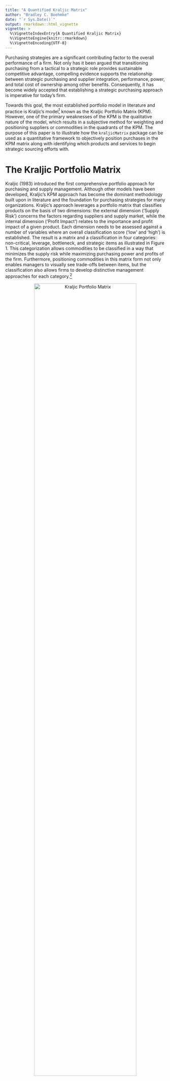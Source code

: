 ```yaml
---
title: "A Quantified Kraljic Matrix"
author: "Bradley C. Boehmke"
date: "`r Sys.Date()`"
output: rmarkdown::html_vignette
vignette: >
  %\VignetteIndexEntry{A Quantified Kraljic Matrix}
  %\VignetteEngine{knitr::rmarkdown}
  %\VignetteEncoding{UTF-8}
---
```


Purchasing strategies are a significant contributing factor to the overall performance of a firm. Not only has it been argued that transitioning purchasing from a tactical to a strategic role provides sustainable competitive advantage, compelling evidence supports the relationship between strategic purchasing and supplier integration, performance, power, and total cost of ownership among other benefits. Consequently, it has become widely accepted that establishing a strategic purchasing approach is imperative for today’s firm. 

Towards this goal, the most established portfolio model in literature and practice is Kraljic’s model[^kraljic] known as the Kraljic Portfolio Matrix (KPM). However, one of the primary weaknesses of the KPM is the qualitative nature of the model, which results in a subjective method for weighting and positioning suppliers or commodities in the quadrants of the KPM. The purpose of this paper is to illustrate how the `kraljicMatrix` package can be used as a quantitative framework to objectively position purchases in the KPM matrix along with identifying which products and services to begin strategic sourcing efforts with.

# The Kraljic Portfolio Matrix

Kraljic (1983) introduced the first comprehensive portfolio approach for purchasing and supply management.  Although other models have been developed, Kraljic’s KPM approach has become the dominant methodology built upon in literature and the foundation for purchasing strategies for many organizations. Kraljic’s approach leverages a portfolio matrix that classifies products on the basis of two dimensions: the external dimension (‘Supply Risk’) concerns the factors regarding suppliers and supply market, while the internal dimension (‘Profit Impact’) relates to the importance and profit impact of a given product. Each dimension needs to be assessed against a number of variables where an overall classification score (‘low’ and ‘high’) is established. The result is a  matrix and a classification in four categories: non-critical, leverage, bottleneck, and strategic items as illustrated in Figure 1. This categorization allows commodities to be classified in a way that minimizes the supply risk while maximizing purchasing power and profits of the firm. Furthermore, positioning commodities in this matrix form not only enables managers to visually see trade-offs between items, but the classification also allows firms to develop distinctive management approaches for each category.[^gelderman]

<center>
<img src="images/kpm.png" alt="Kraljic Portfolio Matrix" style="width:80%;height:80%;">
</center>

# A Quantitative Approach for Positioning

A significant question in applying the KPM is how to categorize purchased products and services within the matrix. Organizations vary in how they measure supply risk and profit impact.  Furthermore, some organizations may choose to measure their purchases against different dimensions; however, the fundamental purpose of the matrix remains.  For our purpose, we assume that the organization has developed a means to condense their measurement of each dimension to a single value.  For example, many organizations use an index (i.e. IBIS*World* Buyer Power Score) to measure one of the dimensions. Or some organizations develop an indexed value function that generates a single value score for many attributes (i.e. profit impact can be a function of volume purchased, expected growth in demand, percent of total purchase cost, impact on product quality and business growth, etc.).  However, once you have a single value that represents each dimension, subjectivity still largely drives how they are positioned in the KPM.  The `kraljicMatrix` package was designed to assist with this concern and the examples that follow walk you through how to implement `kraljicMatrix` functions. 

## Primary functions in `kraljicMatrix`

There are eight primary functions provided by `kraljicMatrix` as follows:

Function              | Purpose
----------------------|----------------------------------------------------
`SAVF_score`          | Computes a utility score based on an exponential single attribute value function
`SAVF_preferred_rho`  | Computes the preferred rho that minimizes the squared error between subject matter inputs and exponentially fitted utility scores
`SAVF_plot_rho_error` | Plots the squared error terms for the rho search space to illustrate the preferred rho that minimizes the squared error between subject matter desired values and exponentially fitted scores
`SAVF_plot`           | Plots the single attribute utility curve along with the subject matter desired values for comparison
`MAVF_score`          | Computes the multi-attribute value score based on `x` and `y` attribute utility scores and their respective weights
`MAVF_sensitivity`    | Computes summary statistics for multi-attribute value scores for `x` and `y` given a range of swing weights for each attribute
`kraljic_quadrant`    | Identifies the Kraljic purchasing matrix quadrant for each product or service based on the attribute utility scores of \code{x} and \code{y}
`kraljic_matrix`      | Plots each product or service in the Kraljic purchasing matrix based on the attribute value score of `x` and `y`


Furthermore, an example dataset `psc` is provided in the `kraljicMatrix` package. This data contains 200 product and service contracts (PSC).  Each PSC has an x attribute (i.e. supply risk) score from 1 (worst) to 5 (best) and y attribute (i.e. profit impact) score from 1 (worst) to 10 (best).

```r
psc
## # A tibble: 200 × 3
##      PSC x_attribute y_attribute
##    <chr>       <int>       <int>
## 1   D233        3.01        4.84
## 2   F352        4.34        5.64
## 3   T713        3.37        4.30
## 4   K833        2.67        5.53
## 5   Q121        3.48        4.33
## 6   C791        3.32        7.32
## 7   Y207        3.48        5.42
## 8   W439        2.47        3.35
## 9   N290        1.66        4.02
## 10  C251        1.00        7.47
## # ... with 190 more rows
```


```r
psc <- tibble::tibble(
  PSC = c("D233", "F352", "T713", "K833", "Q121", "C791", "Y207", "W439", "N290", "C251", "U115", "Y679", "P256","B272", "Y895", "D663", "D400", "S883", "G274", "S229", "V324", "C529", "H379", "S528", "Q844", "X925", "A202", "W483", "Q507", "X898", "T845", "F318", "Y357", "Y536", "R954", "Y416", "E103", "I425", "C305", "W936", "H489", "N923", "G904", "I329", "T636", "G220", "W441", "C432", "N429", "N527", "X253", "N376", "L595", "K472", "H824", "X945", "D604", "E997", "K815", "E817", "D655", "R315", "P402", "F754", "Y853", "K960", "T856", "Z840", "H423", "Q618", "S855", "U622", "Q410", "G641", "Q255", "B187", "B238", "K980", "V809", "O854", "B455", "J637", "C309", "H426", "F973", "P184", "N763", "G691", "T373", "V761", "V437", "Y396", "S405", "I418", "R631", "I364", "D442", "D353", "J313", "Q795", "O131", "O920", "Y670", "V906", "O977", "J164", "M578", "V879", "M450", "E908", "B666", "D994", "N741", "A261", "H986", "W685", "Z776", "Z821", "A859", "S961", "E928", "F520", "X634", "B875", "C284", "X262", "V177", "C877", "D623", "M607", "P171", "E580", "I440", "D581", "E370", "M667", "G230", "G626", "G783", "N915", "X119", "Q697", "M496", "S868", "F334", "R777", "P941", "N436", "W932", "E537", "T317", "K942", "D715", "M176", "F452", "V162", "D983", "H278", "V649", "M775", "T269", "T173", "O522", "W299", "G852", "P291", "X597", "U310", "Q541", "M375", "A365", "L979", "X283", "T962", "E808", "A363", "I617", "B829", "G698", "B188", "U646", "O288", "T127", "C901", "I116", "V870", "S346", "J758", "S965", "E619", "I682", "M354", "H562", "K482", "L568", "Z491", "A668", "T203", "J332", "G362"), 
  x_attribute = c(3.01, 4.34, 3.37, 2.67, 3.48, 3.32, 3.48, 2.47, 1.66, 1.00, 1.40, 2.99, 4.93, 1.62, 1.00, 3.42, 2.66, 1.31, 3.24, 1.45, 2.70, 1.61, 3.99, 2.40, 1.77, 3.92, 2.88, 2.75, 3.37, 2.53, 2.94, 4.68, 5.00, 4.01, 1.18, 1.00, 4.46, 3.54, 1.00, 1.43, 1.00, 2.57, 2.41, 1.90, 3.39, 3.43, 2.84, 4.65, 3.95, 3.01, 1.69, 2.11, 3.73, 3.84, 1.33, 4.18, 3.25, 5.00, 2.85, 4.31, 2.95, 2.52, 5.00, 2.49, 1.64, 3.96, 2.57, 4.74, 2.46, 3.13, 4.32, 1.41, 4.66, 3.05, 4.95, 1.71, 2.03, 3.18, 2.05, 1.89, 2.42, 4.66, 4.12, 5.00, 3.46, 3.56, 3.30, 2.01, 4.22, 3.86, 4.24, 2.15, 3.28, 4.21, 2.35, 2.36, 2.83, 2.60, 2.60, 1.16, 2.37, 4.48, 3.98, 1.00, 3.88, 1.22, 2.31, 3.82, 2.57, 4.75, 3.51, 4.58, 3.82, 3.83, 2.67, 3.95, 4.53, 3.70, 3.75, 3.47, 3.18, 4.21, 5.00, 4.00, 4.91, 2.70, 2.28, 1.00, 1.00, 2.95, 3.40, 4.06, 1.22, 1.61, 3.48, 3.53, 2.41, 3.42, 2.60, 3.87, 2.62, 5.00, 3.76, 1.64, 2.68, 1.78, 1.56, 2.67, 3.80, 2.98, 2.46, 4.81, 4.03, 3.22, 5.00, 2.74, 1.86, 4.43, 3.31, 2.28, 4.01, 3.99, 2.21, 2.25, 2.72, 3.31, 4.54, 3.67, 4.19, 2.23, 3.49, 3.80, 5.00, 2.28, 3.97, 3.42, 2.10, 1.88, 2.02, 3.89, 1.00, 5.00, 2.60, 3.80, 4.32, 5.00, 3.01, 4.17, 2.46, 5.00, 2.38, 2.37, 2.13, 2.41, 1.74, 1.00, 3.78, 1.00, 3.07, 2.29),
  y_attribute = c(4.84, 5.64, 4.30, 5.53, 4.33, 7.32, 5.42, 3.35, 4.02, 7.47, 6.58, 1.00, 3.04, 2.46, 4.91, 5.49, 4.72, 5.73, 8.98, 7.57, 3.30, 2.65, 4.76, 5.75, 5.76, 4.60, 2.44, 7.98, 8.82, 5.11, 3.44, 4.23, 6.55, 1.75, 4.80, 6.32, 7.71, 3.50, 5.49, 6.52, 5.06, 2.48, 4.45, 5.60, 6.58, 2.79, 6.58, 6.05, 7.60, 3.51, 4.75, 4.83, 4.12, 7.88, 4.45, 6.83, 1.34, 1.53, 4.04, 6.55, 6.64, 6.24, 5.82, 5.67, 4.97, 4.04, 5.21, 4.87, 5.52, 4.02, 4.89, 5.46, 5.54, 1.40, 6.41, 2.46, 5.53, 6.90, 6.47, 5.93, 4.66, 3.15, 2.66, 5.58, 3.91, 5.09, 6.18, 2.63, 6.93, 1.20, 4.67, 6.77, 5.19, 6.15, 2.38, 6.78, 5.91, 5.74, 4.51, 4.56, 6.65, 4.32, 3.76, 6.34, 6.74, 5.23, 1.00, 5.03, 4.39, 7.11, 6.11, 4.52, 3.93, 6.76, 4.34, 6.46, 5.05, 7.75, 1.54, 1.10, 7.36, 4.61, 5.19, 4.92, 2.07, 6.54, 5.81, 8.37, 6.50, 4.22, 3.00, 6.68, 4.99, 4.88, 5.27, 3.71, 1.36, 3.37, 6.80, 4.70, 5.27, 4.19, 7.50, 2.86, 1.18, 6.96, 4.40, 3.98, 3.58, 3.00, 3.06, 1.50, 4.17, 4.42, 4.36, 6.96, 5.51, 3.86, 7.40, 5.63, 4.08, 5.04, 7.29, 9.54, 2.72, 5.77, 6.23, 5.50, 4.32, 3.00, 3.30, 6.41, 4.52, 4.74, 6.46, 2.99, 6.77, 6.16, 6.28, 3.63, 10.00, 5.00, 8.18, 4.76, 7.30, 5.88, 8.21, 7.48, 6.02, 3.65, 7.21, 2.66, 5.15, 6.38, 5.95, 5.74, 4.30, 2.96, 5.89, 2.63)
)
```


## Implementation of `kraljicMatrix`

The x and y attributes are simply evaluation measures. They enable each product and service to obtain a score for each dimension being measured. For example, the x attribute score (1-5 in .01 increments) could be the IBIS*World* Buyer Power Score measuring supply market complexity.  However, to plot these attributes on the KPM matrix we need to normalize the value scores such that the values are between 0-1.  To do this we can use an exponential single attribute value function (SAVF). For example, let $v_x(x_i)$ represent the normalized value of the x attribute such that $x^0$ and $x^*$ are the lowest and highest preferred value of attribute x respectively.  Thus, $v_x(x^0)=0$ and $v_x(x^*)=1$. Consequently, let $v_x(x_i)$ be the SAVF of exponential form whereby each $x_i$ is an input and $\rho_x$ is the exponential constant for $v_x(x_i)$:

$$v_x(x_i)=\frac{1-e^{[-(x_i-x^0)/\rho_x]}}{1-e^{[-(x^*-x^0)/\rho_x]}} \forall i \in PSC$$

However, prior to applying the SAVF to our x and y attributes we must first identify the appropriate $\rho$ value.  The benefit of applying an exponential SAVF is that it can take on many forms of increasing rates, along with aligning to a linear value function. Consequently, if certain x attribute values are valued more than other values an exponential SAVF will capture this utility curve. To identify the appropriate exponential rate, subject matter expert (SME) inputs are typically evaluated and an exponential rate that most closely matches the preffered values provided by the SMEs is chosen. Thus, let's assume for our given x attribute the SME inputs suggest that x attribute values of 3, 4, & 5 provide a utility score of .75, .90 & 1.0 respectively (this represents a decreasing rate of return utility curve).  Knowing that our x attribute is bounded between 1 and 5 we can search for a rho value between 0-1 that provides the best fit utility function using the `SAVF_preferred_rho` function. 

```r
SAVF_preferred_rho(desired_x = c(3, 4, 5),
                   desired_v = c(.8, .9, 1),
                   x_low = 1,
                   x_high = 5,
                   rho_low = 0,
                   rho_high = 1)
## [1] 0.6531
```

Thus, we can see that $\rho = 0.6531$ provides the best fit exponential SAVF. We can illustrate this two ways.  First, we can use `SAVF_plot` to plot the single attribute utility curve compared to the subject matter desired values. 

```r
SAVF_score <- function(x, x_low, x_high, rho){

  # return error if x_low is not less than x_high
  if(x_low >= x_high){
    stop("`x_low` must be less than `x_high`", call. = FALSE)
  }

  # return error if rho is not a single value
  if (length(rho) != 1) {
    stop("`rho` must be a numeric value of length 1", call. = FALSE)
  }

  # generate SAVF values
  value <- (1 - exp(-rho * (x - x_low))) / (1 - exp(-rho * (x_high - x_low)))

  # return values
  return(value)

}

SAVF_plot <- function(desired_x, desired_v, x_low, x_high, rho){

  # return error if x_low is not less than x_high
  if(x_low >= x_high){
    stop("`x_low` must be less than `x_high`", call. = FALSE)
  }

  # return error if rho is not a single value
  if (length(rho) != 1) {
    stop("`rho` must be a numeric value of length 1", call. = FALSE)
  }

  # create string of x values
  x <- seq(x_low, x_high, by = (x_high - x_low) / 1000)
  v <- SAVF_score(x, x_low, x_high, rho)

  # create data frames to plot
  df <- data.frame(x = x, v = v)
  desired <- data.frame(x = desired_x, v = desired_v)

  ggplot2::ggplot(df, ggplot2::aes(x, v)) +
    ggplot2::geom_line() +
    ggplot2::geom_point(data = desired, ggplot2::aes(x, v), shape = 23, size = 2, fill = "white")

}
```

```r


SAVF_plot(desired_x = c(3, 4, 5),
          desired_v = c(.8, .9, 1),
          x_low = 1,
          x_high = 5,
          rho = 0.6531)
```

We can also visualize the errors of the $\rho$ search space with `SAVF_plot_rho_error`, which plots the squared error terms for all $\rho$ values within the $\rho$ search space to illustrate the preferred rho that minimizes the squared error between subject matter desired values and exponentially fitted scores. 

```r
SAVF_plot_rho_error <- function(desired_x, desired_v, x_low, x_high, rho_low, rho_high){

  # return error if x_low is not less than x_high
  if(x_low >= x_high){
    stop("`x_low` must be less than `x_high`", call. = FALSE)
  }

  # return error if rho_low is not less than rho_high
  if(rho_low >= rho_high){
    stop("`rho_low` must be less than `rho_high`", call. = FALSE)
  }

  # compute sequence of rho values
  rho <- seq(rho_low, rho_high, by = (rho_high - rho_low) / 10000)
  rho <- rho[rho != 0]

  # compute deltas between preferred and fitted values
  delta <- sapply(rho, function(x) sum((SAVF_score(desired_x, x_low, x_high, x) - desired_v)^2))

  # return rho that produces smallest error
  true_rho <- rho[which(delta == min(delta))]

  # plot value
  df <- data.frame(rho = rho, delta = delta)
  ggplot2::ggplot(df, ggplot2::aes(rho, delta)) +
    ggplot2::geom_line() +
    ggplot2::geom_point(ggplot2::aes(true_rho, min(delta)), shape = 23, size = 2, fill = "white")

}
```

```r
SAVF_plot_rho_error(desired_x = c(3, 4, 5),
                    desired_v = c(.75, .9, 1),
                    x_low = 1,
                    x_high = 5,
                    rho_low = 0,
                    rho_high = 1)
```


Once we've identified the preferred $\rho$ value, we can now apply the exponential SAVF with `SAVF_score` to normalize our attributes based on our utility curve. 

```r
SAVF_score <- function(x, x_low, x_high, rho){

  # return error if x_low is not less than x_high
  if(x_low >= x_high){
    stop("`x_low` must be less than `x_high`", call. = FALSE)
  }

  # return error if rho is not a single value
  if (length(rho) != 1) {
    stop("`rho` must be a numeric value of length 1", call. = FALSE)
  }

  # generate SAVF values
  value <- (1 - exp(-rho * (x - x_low))) / (1 - exp(-rho * (x_high - x_low)))

  # return values
  return(value)

}
```

```r
# using dplyr to add a new variable while preserving existing data
library(dplyr)

# here we are assuming we found the appropriate rho value for the y attribute using
# the same process as mentioned above
psc <- psc %>%
  mutate(x_SAVF_score = SAVF_score(x_attribute, 1, 5, .653),
         y_SAVF_score = SAVF_score(y_attribute, 1, 10, .70))

psc
```

Now that we have the normalized x and y attribute utility scores we can proceed with plotting each PSC within the Kraljic matrix with `kraljic_matrix`.

```r
kraljic_matrix <- function(data, x, y){

  # return error if x or y are not numeric values
  x_col <- data[[deparse(substitute(x))]]
  y_col <- data[[deparse(substitute(y))]]

  if(!is.numeric(x_col) | !is.numeric(y_col)){
    stop("data for both column inputs must be numeric", call. = FALSE)
  }

  # plot Kraljic Matrix
  ggplot2::ggplot(data, ggplot2::aes_string(deparse(substitute(x)), deparse(substitute(y)))) +
    ggplot2::geom_point() +
    ggplot2::geom_vline(xintercept = .5) +
    ggplot2::geom_hline(yintercept = .5) +
    ggplot2::coord_cartesian(xlim = c(0,1), ylim = c(0,1)) +
    ggplot2::scale_x_reverse()
}
```


```r
kraljic_matrix(psc, x_SAVF_score, y_SAVF_score)
```

This illustrates that most of our PSCs fall in the "Leverage" (upper left) quadrant while a few fall in the "Strategic" (upper right) and "Non-critical" (lower left) quadrants and no PSCs fall in the "Bottleneck" quadrant.  Keep in mind that each category benefits from a different strategic sourcing approach.  So decision-makers benefit from understanding specifically which products and services align to each so that they can coordinate the appropriate sourcing strategy for that particular product or service.  We can easily do this with the `kraljic_quadrant` function.

```r
kraljic_quadrant <- function(x, y){

  ifelse(x > .5 & y >= .5, "Leverage",
         ifelse(x > .5 & y < .5, "Critical",
                ifelse(x <= .5 & y >= .5, "Strategic",
                       ifelse(x < .5 & y < .5, "Bottleneck", NA))))

}
```

```r
psc %>%
  mutate(quadrant = kraljic_quadrant(x_SAVF_score, y_SAVF_score))
```

Lastly, it is important to keep in mind that decision-makers may weight the importance of each attribute differently. Consequently, due to certain market environments, decision-makers may weight the x attribute (i.e. supply risk) of greater importance than the y attribute (i.e. profit impact). Thus, we can prioritize PSCs based on this preference by applying a multi-attribute value function (MAVF) with swing weights.  Swing weight values for x and y attributes ($w_x$ and $w_y$ respectively) are typically elicited from SMEs. This allows for calculation of the interaction swing weight $w_{xy} = 1 - w_x - w_y$.  Thus, we can calculate the MAVF as outlined by Keeney and Raiffa (1993)[^keeney]:

$$V(x,y) = w_x v_x (x) + w_y v_y (y) + w_{xy} v_x (x) v_y (y)$$

Thus, we can apply the `MAVF_score` function to compute the multi-attribute value score based on `x` and `y` attribute utility scores and their respective swing weights. So if through discussions with decision-makers we identify swing weight values of 0.65 and 0.35 for the x and y attributes respectively, we can obtain the computed MAVF score for each PSC:

```r
MAVF_score <- function(x, y, x_wt, y_wt){

  # return error if x and y are different lengths
  if(length(x) != length(y)){
    stop("`x` and `y` must be the same length", call. = FALSE)
  }

  # return error if x or y weights are not a single value
  if (length(x_wt) != 1 | length(y_wt) != 1) {
    stop("x and y weights must be numeric values of length 1", call. = FALSE)
  }

  x * x_wt + y * y_wt + (1 - x_wt - y_wt) * x * y

}
```

```r
psc %>%
  mutate(MAVF = MAVF_score(x_SAVF_score, y_SAVF_score, 0.65, 0.35))
```

This allows us to quickly dissect our PSCs. For example, if decision-makers are most concerned with the "Leverage" quadrant but want to assess the top 10 PSCs based on the decision-makers preferences of the attributes we can efficiently make this assessment.  This identifies the top 10 PSCs that are most likely to benefit from a strategic sourcing approach specifically designed for "Leverage" PSCs.

```r
psc %>%
  mutate(MAVF = MAVF_score(x_SAVF_score, y_SAVF_score, 0.65, 0.35),
         quadrant = kraljic_quadrant(x_SAVF_score, y_SAVF_score)) %>%
  filter(quadrant == "Leverage") %>%
  top_n(10, wt = MAVF)
```

And finally, since our swing weight inputs are subjective in nature we may wish to perform a senstivity analysis on these swing weights to see their impact on MAVF scores.  The `MAVF_sensitivity` function executes a sensitivity analysis by performing a Monte Carlo simulation with 1000 trials for each product or service (row). Each trial randomly selects a weight from a uniform distribution between lower and upper bound swing weight parameters and calculates the mult-attribute utility score. From these trials, summary statistics for each product or service (row) are calculated and reported for the final output.

```r
MAVF_sensitivity <- function(data, x, y, x_wt_min, x_wt_max, y_wt_min, y_wt_max){

  # return error if x_wt_min is not less than x_wt_max
  if(x_wt_min >= x_wt_max){
    stop("`x_wt_min` must be less than `x_wt_max`", call. = FALSE)
  }

  # return error if y_wt_min is not less than y_wt_max
  if(y_wt_min >= y_wt_max){
    stop("`y_wt_min` must be less than `y_wt_max`", call. = FALSE)
  }

  # create random wts
  x_wt <- runif(1000, min = x_wt_min, max = x_wt_max)
  y_wt <- runif(1000, min = y_wt_min, max = y_wt_max)
  w_wt <- 1 - x_wt - y_wt

  # parse out vectors from data
  x_col <- data[[deparse(substitute(x))]]
  y_col <- data[[deparse(substitute(y))]]

  # create vectors to fill
  Min. <- vector(mode = "numeric", length = nrow(data))
  `1st Qu.` <- vector(mode = "numeric", length = nrow(data))
  Median <- vector(mode = "numeric", length = nrow(data))
  Mean <- vector(mode = "numeric", length = nrow(data))
  `3rd Qu.` <- vector(mode = "numeric", length = nrow(data))
  Max. <- vector(mode = "numeric", length = nrow(data))
  Range <- vector(mode = "numeric", length = nrow(data))

  # loop through to compute values for each x y pair
  for(i in 1:nrow(data)){
    s <- summary(x_col[i] * x_wt + y_col[i] * y_wt + (1 - x_wt - y_wt) * x_col[i] * y_col[i])
    Min.[i] <- s[1]
    `1st Qu.`[i] <- s[2]
    Median[i] <- s[3]
    Mean[i] <- s[4]
    `3rd Qu.`[i] <- s[5]
    Max.[i] <- s[6]
    Range[i] <- s[6] - s[1]
  }

  # add new columns
  data$MAVF_Min <- Min.
  data$MAVF_1st_Q <- `1st Qu.`
  data$MAVF_Median <- Median
  data$MAVF_Mean <- Mean
  data$MAVF_3rd_Q <- `3rd Qu.`
  data$MAVF_Max <- Max.
  data$MAVF_Range <- Range


  # return data
  data

}
```


```r
MAVF_sensitivity(psc,
                 x = x_SAVF_score,
                 y = y_SAVF_score,
                 x_wt_min = .55,
                 x_wt_max = .75,
                 y_wt_min = .25,
                 y_wt_max = .45) %>%
  select(PSC, starts_with("MAVF"))
```


# Additional Resources

This package originated from the research illustrated in this [Kraljic Matrix paper](https://www.dropbox.com/s/vkwrirmp1bdvp66/Article%20Submitted.docx?dl=0).  Please refer to it for more details regarding Kraljic purchasing matrix literature and the single and multi-attribute value functions discussed in this vignette.



[^kraljic]: Kraljic, P. (1983). Purchasing must become supply management. *Harvard Business Review, 61*(5), 109-117.
[^gelderman]: See [Gelderman & Semeijn (2006)](http://www.sciencedirect.com/science/article/pii/S1478409206000690) and [Gelderman & Van Weele (2003)](http://www.sciencedirect.com/science/article/pii/S147840920300044X) for more discussion regarding strategic management approaches.
[^keeney]: Keeney, R., & Raiffa, H. (1993). *Decisions with multiple objectives: preferences and value trade-offs*. Cambridge University Press.



